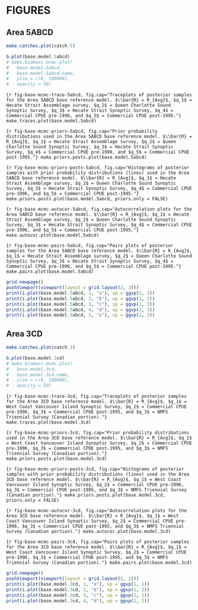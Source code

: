 \clearpage

# FIGURES

## Area 5ABCD

```r
make.catches.plot(catch.5)
```

```r
b.plot(base.model.5abcd)
# make.biomass.mcmc.plot(
#   base.model.5abcd,
#   base.model.5abcd.name,
#   ylim = c(0, 100000),
#   opacity = 50)
```

```{r fig-base-mcmc-trace-5abcd, fig.cap="Traceplots of posterior samples for the Area 5ABCD base reference model. $\\bar{R} = R_{Avg}$, $q_1$ = Hecate Strait Assemblage survey, $q_2$ = Queen Charlotte Sound Synoptic Survey, $q_3$ = Hecate Strait Synoptic Survey, $q_4$ = Commercial CPUE pre-1996, and $q_5$ = Commercial CPUE post-1995."}
make.traces.plot(base.model.5abcd)
```

```{r fig-base-mcmc-priors-5abcd, fig.cap="Prior probability distributions used in the Area 5ABCD base reference model. $\\bar{R} = R_{Avg}$, $q_1$ = Hecate Strait Assemblage survey, $q_2$ = Queen Charlotte Sound Synoptic Survey, $q_3$ = Hecate Strait Synoptic Survey, $q_4$ = Commercial CPUE pre-1996, and $q_5$ = Commercial CPUE post-1995."}
make.priors.posts.plot(base.model.5abcd)
```

```{r fig-base-mcmc-priors-posts-5abcd, fig.cap="Histograms of posterior samples with prior probability distributions (lines) used in the Area 5ABCD base reference model. $\\bar{R} = R_{Avg}$, $q_1$ = Hecate Strait Assemblage survey, $q_2$ = Queen Charlotte Sound Synoptic Survey, $q_3$ = Hecate Strait Synoptic Survey, $q_4$ = Commercial CPUE pre-1996, and $q_5$ = Commercial CPUE post-1995."}
make.priors.posts.plot(base.model.5abcd, priors.only = FALSE)
```

```{r fig-base-mcmc-autocor-5abcd, fig.cap="Autocorrelation plots for the Area 5ABCD base reference model. $\\bar{R} = R_{Avg}$, $q_1$ = Hecate Strait Assemblage survey, $q_2$ = Queen Charlotte Sound Synoptic Survey, $q_3$ = Hecate Strait Synoptic Survey, $q_4$ = Commercial CPUE pre-1996, and $q_5$ = Commercial CPUE post-1995."}
make.autocor.plot(base.model.5abcd)
```

```{r fig-base-mcmc-pairs-5abcd, fig.cap="Pairs plots of posterior samples for the Area 5ABCD base reference model. $\\bar{R} = R_{Avg}$, $q_1$ = Hecate Strait Assemblage survey, $q_2$ = Queen Charlotte Sound Synoptic Survey, $q_3$ = Hecate Strait Synoptic Survey, $q_4$ = Commercial CPUE pre-1996, and $q_5$ = Commercial CPUE post-1995."}
make.pairs.plot(base.model.5abcd)
```

```r
grid.newpage()
pushViewport(viewport(layout = grid.layout(2, 3)))
print(i.plot(base.model.5abcd, 1, "a"), vp = ggvp(1, 1))
print(i.plot(base.model.5abcd, 2, "b"), vp = ggvp(1, 2))
print(i.plot(base.model.5abcd, 3, "c"), vp = ggvp(1, 3))
print(i.plot(base.model.5abcd, 4, "d"), vp = ggvp(2, 1))
print(i.plot(base.model.5abcd, 5, "e"), vp = ggvp(2, 2))
```

\clearpage

## Area 3CD

```r
make.catches.plot(catch.3)
```

```r
b.plot(base.model.3cd)
# make.biomass.mcmc.plot(
#   base.model.3cd,
#   base.model.3cd.name,
#   ylim = c(0, 100000),
#   opacity = 50)
```

```{r fig-base-mcmc-trace-3cd, fig.cap="Traceplots of posterior samples for the Area 3CD base reference model. $\\bar{R} = R_{Avg}$, $q_1$ = West Coast Vancouver Island Synoptic Survey, $q_2$ = Commercial CPUE pre-1996, $q_3$ = Commercial CPUE post-1995, and $q_3$ = NMFS Triennial Survey (Canadian portion)."}
make.traces.plot(base.model.3cd)
```

```{r fig-base-mcmc-priors-3cd, fig.cap="Prior probability distributions used in the Area 3CD base reference model. $\\bar{R} = R_{Avg}$, $q_1$ = West Coast Vancouver Island Synoptic Survey, $q_2$ = Commercial CPUE pre-1996, $q_3$ = Commercial CPUE post-1995, and $q_3$ = NMFS Triennial Survey (Canadian portion)."}
make.priors.posts.plot(base.model.3cd)
```

```{r fig-base-mcmc-priors-posts-3cd, fig.cap="Histograms of posterior samples with prior probability distributions (lines) used in the Area 3CD base reference model. $\\bar{R} = R_{Avg}$, $q_1$ = West Coast Vancouver Island Synoptic Survey, $q_2$ = Commercial CPUE pre-1996, $q_3$ = Commercial CPUE post-1995, and $q_3$ = NMFS Triennial Survey (Canadian portion)."}
make.priors.posts.plot(base.model.3cd, priors.only = FALSE)
```

```{r fig-base-mcmc-autocor-3cd, fig.cap="Autocorrelation plots for the Area 3CD base reference model. $\\bar{R} = R_{Avg}$, $q_1$ = West Coast Vancouver Island Synoptic Survey, $q_2$ = Commercial CPUE pre-1996, $q_3$ = Commercial CPUE post-1995, and $q_3$ = NMFS Triennial Survey (Canadian portion)."}
make.autocor.plot(base.model.3cd)
```

```{r fig-base-mcmc-pairs-3cd, fig.cap="Pairs plots of posterior samples for the Area 3CD base reference model. $\\bar{R} = R_{Avg}$, $q_1$ = West Coast Vancouver Island Synoptic Survey, $q_2$ = Commercial CPUE pre-1996, $q_3$ = Commercial CPUE post-1995, and $q_3$ = NMFS Triennial Survey (Canadian portion)."}
make.pairs.plot(base.model.3cd)
```

```r
grid.newpage()
pushViewport(viewport(layout = grid.layout(2, 2)))
print(i.plot(base.model.3cd, 1, "a"), vp = ggvp(1, 1))
print(i.plot(base.model.3cd, 2, "b"), vp = ggvp(1, 2))
print(i.plot(base.model.3cd, 3, "c"), vp = ggvp(2, 1))
print(i.plot(base.model.3cd, 4, "d"), vp = ggvp(2, 2))
```
